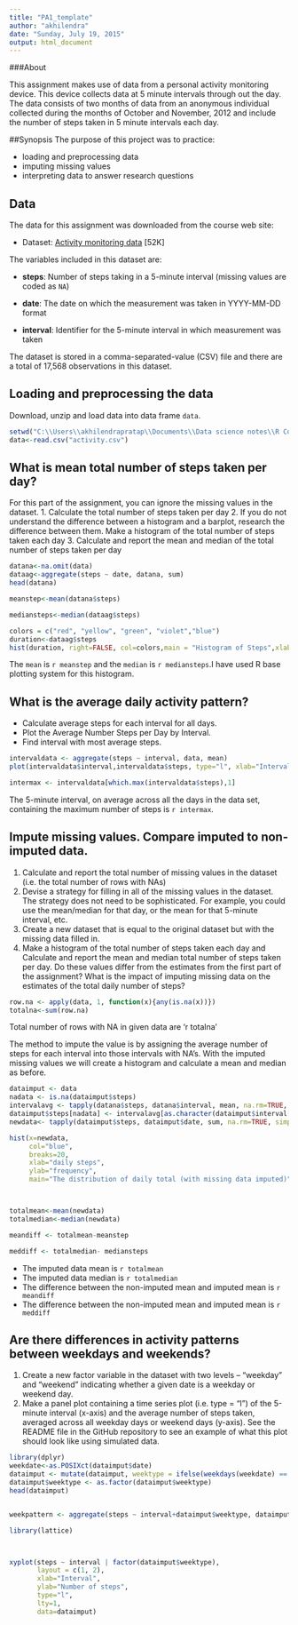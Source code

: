```yaml
---
title: "PA1_template"
author: "akhilendra"
date: "Sunday, July 19, 2015"
output: html_document
---
```


###About

This assignment makes use of data from a personal activity monitoring device. This device collects data at 5 minute intervals through out the day. The data consists of two months of data from an anonymous individual collected during the months of October and November, 2012 and include the number of steps taken in 5 minute intervals each day.




##Synopsis
The purpose of this project was to practice:

* loading and preprocessing data
* imputing missing values
* interpreting data to answer research questions

## Data
The data for this assignment was downloaded from the course web
site:

* Dataset: [Activity monitoring data](https://d396qusza40orc.cloudfront.net/repdata%2Fdata%2Factivity.zip) [52K]

The variables included in this dataset are:

* **steps**: Number of steps taking in a 5-minute interval (missing
    values are coded as `NA`)

* **date**: The date on which the measurement was taken in YYYY-MM-DD
    format

* **interval**: Identifier for the 5-minute interval in which
    measurement was taken

The dataset is stored in a comma-separated-value (CSV) file and there are a total of 17,568 observations in this dataset.

## Loading and preprocessing the data

Download, unzip and load data into data frame `data`.


```r
setwd("C:\\Users\\akhilendrapratap\\Documents\\Data science notes\\R Course\\Reproducible Research\\repdata_data_activity")
data<-read.csv("activity.csv")
```

## What is mean total number of steps taken per day?
For this part of the assignment, you can ignore the missing values in the dataset.
1.  Calculate the total number of steps taken per day
2.	If you do not understand the difference between a histogram and a barplot, research the difference between them. Make a histogram of the total number of steps taken each day
3.	Calculate and report the mean and median of the total number of steps taken per day


```r
datana<-na.omit(data)
dataag<-aggregate(steps ~ date, datana, sum)
head(datana)

meanstep<-mean(datana$steps)

mediansteps<-median(dataag$steps)

colors = c("red", "yellow", "green", "violet","blue")
duration<-dataag$steps
hist(duration, right=FALSE, col=colors,main = "Histogram of Steps",xlab="Steps")
```

The `mean` is `r meanstep` and the `median` is `r mediansteps`.I have used R base plotting system for this histogram.

## What is the average daily activity pattern?

* Calculate average steps for each interval for all days. 
* Plot the Average Number Steps per Day by Interval. 
* Find interval with most average steps. 
```r
intervaldata <- aggregate(steps ~ interval, data, mean)
plot(intervaldata$interval,intervaldata$steps, type="l", xlab="Interval", ylab="Number of Steps",main="Average Number of Steps per Day by Interval")

intermax <- intervaldata[which.max(intervaldata$steps),1]

```

The 5-minute interval, on average across all the days in the data set, containing the maximum number of steps is `r intermax`.

## Impute missing values. Compare imputed to non-imputed data.
1.  Calculate and report the total number of missing values in the dataset (i.e. the total number of rows with NAs)
2.	Devise a strategy for filling in all of the missing values in the dataset. The strategy does not need to be sophisticated. For example, you could use the mean/median for that day, or the mean for that 5-minute interval, etc.
3.	Create a new dataset that is equal to the original dataset but with the missing data filled in.
4.	Make a histogram of the total number of steps taken each day and Calculate and report the mean and median total number of steps taken per day. Do these values differ from the estimates from the first part of the assignment? What is the impact of imputing missing data on the estimates of the total daily number of steps?

```r
row.na <- apply(data, 1, function(x){any(is.na(x))})
totalna<-sum(row.na)

```
Total number of rows with NA in given data are 'r totalna'

The method to impute the value is by assigning the average number of steps for each interval into those intervals with NA's. With the imputed missing values we will create a histogram and calculate a mean and median as before.

```r
dataimput <- data
nadata <- is.na(dataimput$steps)
intervalavg <- tapply(datana$steps, datana$interval, mean, na.rm=TRUE, simplify=T)
dataimput$steps[nadata] <- intervalavg[as.character(dataimput$interval[nadata])]
newdata<- tapply(dataimput$steps, dataimput$date, sum, na.rm=TRUE, simplify=T)

hist(x=newdata,
     col="blue",
     breaks=20,
     xlab="daily steps",
     ylab="frequency",
     main="The distribution of daily total (with missing data imputed)")



totalmean<-mean(newdata)
totalmedian<-median(newdata)

meandiff <- totalmean-meanstep

meddiff <- totalmedian- mediansteps

```
* The imputed data mean is `r totalmean`
* The imputed data median is `r totalmedian`
* The difference between the non-imputed mean and imputed mean is `r meandiff`
* The difference between the non-imputed mean and imputed mean is `r meddiff`

## Are there differences in activity patterns between weekdays and weekends?
1.  Create a new factor variable in the dataset with two levels – “weekday” and “weekend” indicating whether a given date is a weekday or weekend day.
2.	Make a panel plot containing a time series plot (i.e. type = "l") of the 5-minute interval (x-axis) and the average number of steps taken, averaged across all weekday days or weekend days (y-axis). See the README file in the GitHub repository to see an example of what this plot should look like using simulated data.

```r
library(dplyr)
weekdate<-as.POSIXct(dataimput$date)
dataimput <- mutate(dataimput, weektype = ifelse(weekdays(weekdate) == "Saturday" | weekdays(weekdate) == "Sunday", "weekend", "weekday"))
dataimput$weektype <- as.factor(dataimput$weektype)
head(dataimput)


weekpattern <- aggregate(steps ~ interval+dataimput$weektype, dataimput, mean)

library(lattice)



xyplot(steps ~ interval | factor(dataimput$weektype),
       layout = c(1, 2),
       xlab="Interval",
       ylab="Number of steps",
       type="l",
       lty=1,
       data=dataimput)
```

